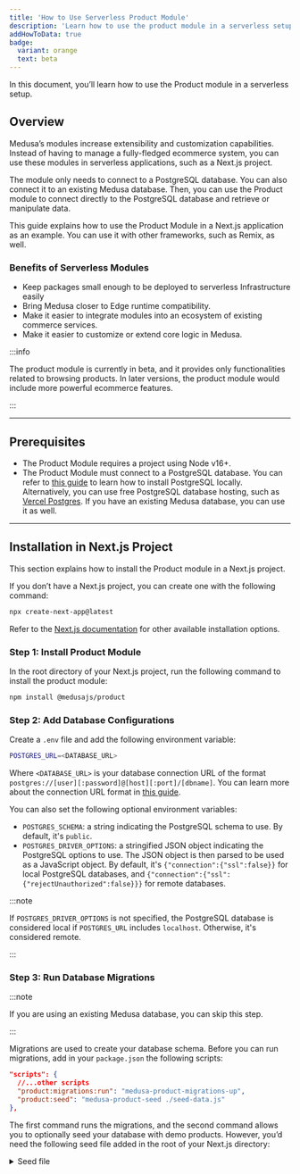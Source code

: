 ```yaml
---
title: 'How to Use Serverless Product Module'
description: 'Learn how to use the product module in a serverless setup by installing it in a Next.js application.'
addHowToData: true
badge:
  variant: orange
  text: beta
---
```


In this document, you’ll learn how to use the Product module in a serverless setup.

## Overview

Medusa’s modules increase extensibility and customization capabilities. Instead of having to manage a fully-fledged ecommerce system, you can use these modules in serverless applications, such as a Next.js project.

The module only needs to connect to a PostgreSQL database. You can also connect it to an existing Medusa database. Then, you can use the Product module to connect directly to the PostgreSQL database and retrieve or manipulate data.

This guide explains how to use the Product Module in a Next.js application as an example. You can use it with other frameworks, such as Remix, as well.

### Benefits of Serverless Modules

- Keep packages small enough to be deployed to serverless Infrastructure easily
- Bring Medusa closer to Edge runtime compatibility.
- Make it easier to integrate modules into an ecosystem of existing commerce services.
- Make it easier to customize or extend core logic in Medusa.

:::info

The product module is currently in beta, and it provides only functionalities related to browsing products. In later versions, the product module would include more powerful ecommerce features.

:::

---

## Prerequisites

- The Product Module requires a project using Node v16+.
- The Product Module must connect to a PostgreSQL database. You can refer to [this guide](../../development/backend/prepare-environment.mdx#postgresql) to learn how to install PostgreSQL locally. Alternatively, you can use free PostgreSQL database hosting, such as [Vercel Postgres](https://vercel.com/docs/storage/vercel-postgres). If you have an existing Medusa database, you can use it as well.

---

## Installation in Next.js Project

This section explains how to install the Product module in a Next.js project.

If you don’t have a Next.js project, you can create one with the following command:

```bash
npx create-next-app@latest
```

Refer to the [Next.js documentation](https://nextjs.org/docs/getting-started/installation) for other available installation options.

### Step 1: Install Product Module

In the root directory of your Next.js project, run the following command to install the product module:

```bash npm2yarn
npm install @medusajs/product
```

### Step 2: Add Database Configurations

Create a `.env` file and add the following environment variable:

```bash
POSTGRES_URL=<DATABASE_URL>
```

Where `<DATABASE_URL>` is your database connection URL of the format `postgres://[user][:password]@[host][:port]/[dbname]`. You can learn more about the connection URL format in [this guide](../../development/backend/configurations.md#postgresql-configurations).

You can also set the following optional environment variables:

- `POSTGRES_SCHEMA`: a string indicating the PostgreSQL schema to use. By default, it's `public`.
- `POSTGRES_DRIVER_OPTIONS`: a stringified JSON object indicating the PostgreSQL options to use. The JSON object is then parsed to be used as a JavaScript object. By default, it's `{"connection":{"ssl":false}}` for local PostgreSQL databases, and `{"connection":{"ssl":{"rejectUnauthorized":false}}}` for remote databases.

:::note

If `POSTGRES_DRIVER_OPTIONS` is not specified, the PostgreSQL database is considered local if `POSTGRES_URL` includes `localhost`. Otherwise, it's considered remote.

:::

### Step 3: Run Database Migrations

:::note

If you are using an existing Medusa database, you can skip this step.

:::

Migrations are used to create your database schema. Before you can run migrations, add in your `package.json` the following scripts:

```json title=package.json
"scripts": {
  //...other scripts
  "product:migrations:run": "medusa-product-migrations-up",
  "product:seed": "medusa-product-seed ./seed-data.js"
},
```

The first command runs the migrations, and the second command allows you to optionally seed your database with demo products. However, you’d need the following seed file added in the root of your Next.js directory:

<Details>
  <summary>Seed file</summary>
  ```js title=seed-data.js
  const productCategoriesData = [
    {
      id: "category-0",
      name: "category 0",
      parent_category_id: null,
    },
    {
      id: "category-1",
      name: "category 1",
      parent_category_id: "category-0",
    },
    {
      id: "category-1-a",
      name: "category 1 a",
      parent_category_id: "category-1",
    },
    {
      id: "category-1-b",
      name: "category 1 b",
      parent_category_id: "category-1",
      is_internal: true,
    },
    {
      id: "category-1-b-1",
      name: "category 1 b 1",
      parent_category_id: "category-1-b",
    },
  ]
  
  const productsData = [
    {
      id: "test-1",
      title: "product 1",
      status: "published",
      descriptions: "Lorem ipsum dolor sit amet, consectetur.",
      tags: [
        {
          id: "tag-1",
          value: "France",
        },
      ],
      categories: [
        {
          id: "category-0",
        },
      ],
    },
    {
      id: "test-2",
      title: "product",
      status: "published",
      descriptions: "Lorem ipsum dolor sit amet, consectetur.",
      tags: [
        {
          id: "tag-2",
          value: "Germany",
        },
      ],
      categories: [
        {
          id: "category-1",
        },
      ],
    },
  ]
  
  const variantsData = [
    {
      id: "test-1",
      title: "variant title",
      sku: "sku 1",
      product: { id: productsData[0].id },
      inventory_quantity: 10,
    },
    {
      id: "test-2",
      title: "variant title",
      sku: "sku 2",
      product: { id: productsData[1].id },
      inventory_quantity: 10,
    },
  ]
  
  module.exports = {
    productCategoriesData,
    productsData,
    variantsData,
  }
  ```
</Details>

Then run the first and optionally second commands to migrate the database schema:

```bash npm2yarn
npm run product:migrations:run
# optionally
npm run product:seed
```

### Step 4: Adjust Next.js Configurations

Next.js uses Webpack for compilation. Since quite a few of the dependencies used by the product module are not Webpack optimized, you have to add the product module as an external dependency.

To do that, add the `serverComponentsExternalPackages` option in `next.config.js`:

```js title=next.config.js
/** @type {import('next').NextConfig} */
const nextConfig = {
  experimental: {
    serverComponentsExternalPackages: [
      "@medusajs/product",
    ],
  },
}

module.exports = nextConfig
```

### Step 5: Create API Route

The product module is ready for use now! You can now use it to create API routes within your Next.js application.

:::note

This guide uses Next.js's App Router.

:::

For example, create the file `app/api/products/route.ts` with the following content:

```ts title=app/api/products/route.ts
import { NextResponse } from "next/server"

import { 
  initialize as initializeProductModule,
} from "@medusajs/product"

export async function GET(request: Request) {
  const productService = await initializeProductModule()

  const data = await productService.list()

  return NextResponse.json({ products: data })
}
```

This creates a `GET` API route at the path `/api/products`. You import the `initialize` function, aliased as `initializeProductModule`, from `@medusajs/product`. Then, in the API route, you invoke the `initializeProductModule` function, which returns an instance of the `ProductModuleService`. Using the product module service’s `list` method, you retrieve all available products and return them in the response.

### Step 6: Test Next.js Application

To test the API route you added, start your Next.js application with the following command:

```bash npm2yarn
npm run dev
```

Then, open in your browser the URL `http://localhost:3000/api/products`. If you seeded your database with demo products, or you’re using a Medusa database schema, you’ll receive the products in your database. Otherwise, the request will return an empty array.

---

## Example Usages

This section includes some examples of the different functionalities or ways you can use the product module. The code snippets are shown in the context of API routes.

### List Products

```ts title=app/api/products/route.ts
import { NextResponse } from "next/server"

import { 
  initialize as initializeProductModule,
} from "@medusajs/product"

export async function GET(request: Request) {
  const productService = await initializeProductModule()

  const data = await productService.list()

  return NextResponse.json({ products: data })
}
```

### Retrieve Product by Id

```ts title=app/api/product/[id]/route.ts
import { NextResponse } from "next/server"

import { 
  initialize as initializeProductModule,
} from "@medusajs/product"

export async function GET(
  request: Request, 
  { params }: { params: Record<string, any> }) {
  
  const { id } = params
  const productService = await initializeProductModule()

  const data = await productService.list({
    id,
  })

  return NextResponse.json({ product: data[0] })
}
```

### Retrieve Product by Handle

```ts title=app/api/product/[handle]/route.ts
import { NextResponse } from "next/server"

import { 
  initialize as initializeProductModule,
} from "@medusajs/product"

export async function GET(
  request: Request, 
  { params }: { params: Record<string, any> }) {
  
  const { handle } = params
  const productService = await initializeProductModule()

  const data = await productService.list({
    handle,
  })

  return NextResponse.json({ product: data[0] })
}
```

### Retrieve Categories

```ts title=app/api/categories/route.ts
import { NextResponse } from "next/server"

import { 
  initialize as initializeProductModule,
} from "@medusajs/product"

export async function GET(request: Request) {
  const productService = await initializeProductModule()

  const data = await productService.listCategories()

  return NextResponse.json({ categories: data })
}
```

### Retrieve Category by Handle

```ts title=app/api/category/[handle]/route.ts
import { NextResponse } from "next/server"

import { 
  initialize as initializeProductModule,
} from "@medusajs/product"

export async function GET(
  request: Request, 
  { params }: { params: Record<string, any> }) {
  
  const { handle } = params
  const productService = await initializeProductModule()

  const data = await productService.listCategories({
    handle,
  })

  return NextResponse.json({ category: data[0] })
}
```

---

## See Also

- [Products Commerce Module Overview](./overview.mdx)
- [How to show products in a storefront](./storefront/show-products.mdx)
- [How to show categories in a storefront](./storefront/use-categories.mdx)
